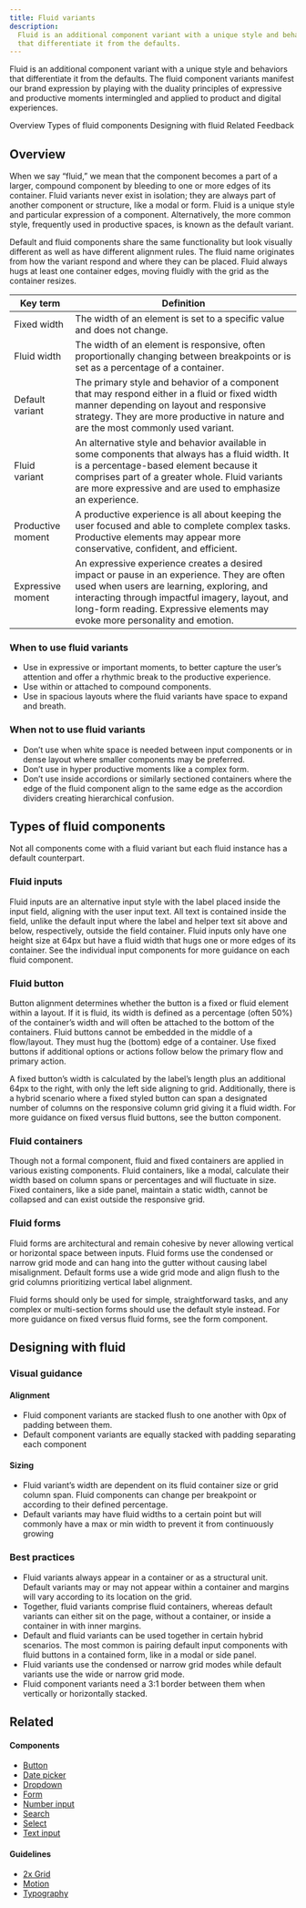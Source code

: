 ```yaml
---
title: Fluid variants
description:
  Fluid is an additional component variant with a unique style and behaviors
  that differentiate it from the defaults.
---
```


<PageDescription>

Fluid is an additional component variant with a unique style and behaviors that
differentiate it from the defaults. The fluid component variants manifest our
brand expression by playing with the duality principles of expressive and
productive moments intermingled and applied to product and digital experiences.

</PageDescription>

<AnchorLinks>
  <AnchorLink>Overview</AnchorLink>
  <AnchorLink>Types of fluid components</AnchorLink>
  <AnchorLink>Designing with fluid</AnchorLink>
  <AnchorLink>Related</AnchorLink>
  <AnchorLink>Feedback</AnchorLink>
</AnchorLinks>

## Overview

When we say “fluid,” we mean that the component becomes a part of a larger,
compound component by bleeding to one or more edges of its container. Fluid
variants never exist in isolation; they are always part of another component or
structure, like a modal or form. Fluid is a unique style and particular
expression of a component. Alternatively, the more common style, frequently used
in productive spaces, is known as the default variant.

Default and fluid components share the same functionality but look visually
different as well as have different alignment rules. The fluid name originates
from how the variant respond and where they can be placed. Fluid always hugs at
least one container edges, moving fluidly with the grid as the container
resizes.

| Key term          | Definition                                                                                                                                                                                                                                                                 |
| ----------------- | -------------------------------------------------------------------------------------------------------------------------------------------------------------------------------------------------------------------------------------------------------------------------- |
| Fixed width       | The width of an element is set to a specific value and does not change.                                                                                                                                                                                                    |
| Fluid width       | The width of an element is responsive, often proportionally changing between breakpoints or is set as a percentage of a container.                                                                                                                                         |
| Default variant   | The primary style and behavior of a component that may respond either in a fluid or fixed width manner depending on layout and responsive strategy. They are more productive in nature and are the most commonly used variant.                                             |
| Fluid variant     | An alternative style and behavior available in some components that always has a fluid width. It is a percentage-based element because it comprises part of a greater whole. Fluid variants are more expressive and are used to emphasize an experience.                   |
| Productive moment | A productive experience is all about keeping the user focused and able to complete complex tasks. Productive elements may appear more conservative, confident, and efficient.                                                                                              |
| Expressive moment | An expressive experience creates a desired impact or pause in an experience. They are often used when users are learning, exploring, and interacting through impactful imagery, layout, and long-form reading. Expressive elements may evoke more personality and emotion. |

### When to use fluid variants

- Use in expressive or important moments, to better capture the user’s attention
  and offer a rhythmic break to the productive experience.
- Use within or attached to compound components.
- Use in spacious layouts where the fluid variants have space to expand and
  breath.

### When not to use fluid variants

- Don’t use when white space is needed between input components or in dense
  layout where smaller components may be preferred.
- Don’t use in hyper productive moments like a complex form.
- Don’t use inside accordions or similarly sectioned containers where the edge
  of the fluid component align to the same edge as the accordion dividers
  creating hierarchical confusion.

## Types of fluid components

Not all components come with a fluid variant but each fluid instance has a
default counterpart.

### Fluid inputs

Fluid inputs are an alternative input style with the label placed inside the
input field, aligning with the user input text. All text is contained inside the
field, unlike the default input where the label and helper text sit above and
below, respectively, outside the field container. Fluid inputs only have one
height size at 64px but have a fluid width that hugs one or more edges of its
container. See the individual input components for more guidance on each fluid
component.

### Fluid button

Button alignment determines whether the button is a fixed or fluid element
within a layout. If it is fluid, its width is defined as a percentage (often
50%) of the container’s width and will often be attached to the bottom of the
containers. Fluid buttons cannot be embedded in the middle of a flow/layout.
They must hug the (bottom) edge of a container. Use fixed buttons if additional
options or actions follow below the primary flow and primary action.

A fixed button’s width is calculated by the label’s length plus an additional
64px to the right, with only the left side aligning to grid. Additionally, there
is a hybrid scenario where a fixed styled button can span a designated number of
columns on the responsive column grid giving it a fluid width. For more guidance
on fixed versus fluid buttons, see the button component.

### Fluid containers

Though not a formal component, fluid and fixed containers are applied in various
existing components. Fluid containers, like a modal, calculate their width based
on column spans or percentages and will fluctuate in size. Fixed containers,
like a side panel, maintain a static width, cannot be collapsed and can exist
outside the responsive grid.

### Fluid forms

Fluid forms are architectural and remain cohesive by never allowing vertical or
horizontal space between inputs. Fluid forms use the condensed or narrow grid
mode and can hang into the gutter without causing label misalignment. Default
forms use a wide grid mode and align flush to the grid columns prioritizing
vertical label alignment.

Fluid forms should only be used for simple, straightforward tasks, and any
complex or multi-section forms should use the default style instead. For more
guidance on fixed versus fluid forms, see the form component.

## Designing with fluid

### Visual guidance

#### Alignment

- Fluid component variants are stacked flush to one another with 0px of padding
  between them.
- Default component variants are equally stacked with padding separating each
  component

#### Sizing

- Fluid variant’s width are dependent on its fluid container size or grid column
  span. Fluid components can change per breakpoint or according to their defined
  percentage.
- Default variants may have fluid widths to a certain point but will commonly
  have a max or min width to prevent it from continuously growing

### Best practices

- Fluid variants always appear in a container or as a structural unit. Default
  variants may or may not appear within a container and margins will vary
  according to its location on the grid.
- Together, fluid variants comprise fluid containers, whereas default variants
  can either sit on the page, without a container, or inside a container in with
  inner margins.
- Default and fluid variants can be used together in certain hybrid scenarios.
  The most common is pairing default input components with fluid buttons in a
  contained form, like in a modal or side panel.
- Fluid variants use the condensed or narrow grid modes while default variants
  use the wide or narrow grid mode.
- Fluid component variants need a 3:1 border between them when vertically or
  horizontally stacked.

## Related

#### Components

- [Button](/components/button/usage)
- [Date picker](/components/date-picker/usage/)
- [Dropdown](/components/dropdown/usage/)
- [Form](/components/form/usage/)
- [Number input](/components/number-input/usage/)
- [Search](/components/search/usage/)
- [Select](/components/select/usage/)
- [Text input](/components/text-input/usage/)

#### Guidelines

- [2x Grid](/guidelines/2x-grid/overview/)
- [Motion](/guidelines/motion/overview/)
- [Typography](/guidelines/typography/style-strategies)

